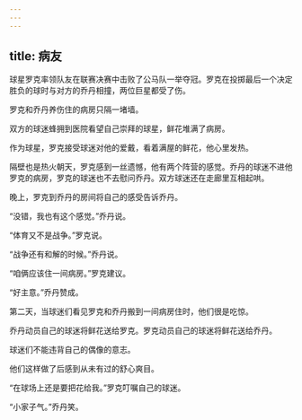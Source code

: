 ```yaml
---
---
---
```

title: 病友
---




球星罗克率领队友在联赛决赛中击败了公马队一举夺冠。罗克在投掷最后一个决定胜负的球时与对方的乔丹相撞，两位巨星都受了伤。

罗克和乔丹养伤住的病房只隔一堵墙。

双方的球迷蜂拥到医院看望自己崇拜的球星，鲜花堆满了病房。

作为球星，罗克接受球迷对他的爱戴，看着满屋的鲜花，他心里发热。

隔壁也是热火朝天，罗克感到一丝遗憾，他有两个阵营的感觉。乔丹的球迷不进他罗克的病房，罗克的球迷也不去慰问乔丹。双方球迷还在走廊里互相起哄。

晚上，罗克到乔丹的房间将自己的感受告诉乔丹。

“没错，我也有这个感觉。”乔丹说。

“体育又不是战争。”罗克说。

“战争还有和解的时候。”乔丹说。

“咱俩应该住一间病房。”罗克建议。

“好主意。”乔丹赞成。

第二天，当球迷们看见罗克和乔丹搬到一间病房住时，他们很是吃惊。

乔丹动员自己的球迷将鲜花送给罗克。罗克动员自己的球迷将鲜花送给乔丹。

球迷们不能违背自己的偶像的意志。

他们这样做了后感到从未有过的舒心爽目。

“在球场上还是要把花给我。”罗克叮嘱自己的球迷。

“小家子气。”乔丹笑。